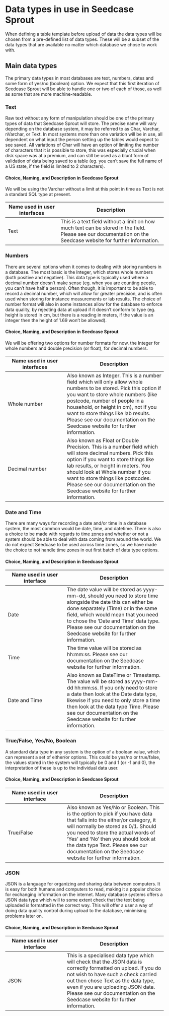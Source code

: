 # Data types in use in Seedcase Sprout

When defining a table template before upload of data the data types will be chosen from a pre-defined list of data types. These will be a subset of the data types that are available no matter which database we chose to work with.

## Main data types

The primary data types in most databases are text, numbers, dates and some form of yes/no (boolean) option.  We expect that this first iteration of Seedcase Sprout will be able to handle one or two of each of those, as well as some that are more machine-readable.

### Text
Raw text without any form of manipulation should be one of the primary types of data that Seedcase Sprout will store.  The precise name will vary depending on the database system, it may be referred to as Char, Varchar, nVarchar, or Text. In most systems more than one variation will be in use, all dependent on what input the person setting up the tables would expect to see saved. All variations of Char will have an option of limiting the number of characters that it is possible to store, this was especially crucial when disk space was at a premium, and can still be used as a blunt form of validation of data being saved to a table (eg. you can't save the full name of a US state, if the field is limited to 2 characters).

#### Choice, Naming, and Description in Seedcase Sprout

We will be using the Varchar without a limit at this point in time as Text is not a standard SQL type at present.  

|Name used in user interfaces |Description |
| --- | ------ |
| Text  | This is a text field without a limit on how much text can be stored in the field. Please see our documentation on the Seedcase website for further information.  |

### Numbers
There are several options when it comes to dealing with storing numbers in a database. The most basic is the Integer, which stores whole numbers (both positive and negative). This data type is typically used where a decimal number doesn't make sense (eg. when you are counting people, you can't have half a person). Often though, it is important to be able to record a decimal number, which will allow for greater precision, and is often used when storing for instance measurements or lab results. The choice of number format will also in some instances allow for the database to enforce data quality, by rejecting data at upload if it doesn't conform to type (eg. height is stored in cm, but there is a reading in meters, if the value is an integer then the height of 1.69 won't be allowed).

#### Choice, Naming, and Description in Seedcase Sprout

We will be offering two options for number formats for now, the Integer for whole numbers and double precision (or float), for decimal numbers.

|Name used in user interfaces |Description  |
| --- | ----- |
| Whole number   | Also known as Integer. This is a number field which will only allow whole numbers to be stored. Pick this option if you want to store whole numbers (like postcode, number of people in a household, or height in cm), not if you want to store things like lab results. Please see our documentation on the Seedcase website for further information. |
| Decimal number | Also known as Float or Double Precision. This is a number field which will store decimal numbers. Pick this option if you want to store things like lab results, or height in meters. You should look at Whole number if you want to store things like postcodes. Please see our documentation on the Seedcase website for further information. |

### Date and Time
There are many ways for recording a date and/or time in a database system, the most common would be date, time, and datetime. There is also a choice to be made with regards to time zones and whether or not a system should be able to deal with data coming from around the world. We do not expect Seedcase to be used across time zones, so we have made the choice to not handle time zones in out first batch of data type options.

#### Choice, Naming, and Description in Seedcase Sprout

|Name used in user interface |Description |
| --- | ----- |
| Date  | The date value will be stored as yyyy-mm-dd, should you need to store time alongside the date this can either be done separately (Time) or in the same field, which would mean that you need to chose the 'Date and Time' data type. Please see our documentation on the Seedcase website for further information. |
| Time  | The time value will be stored as hh:mm:ss.  Please see our documentation on the Seedcase website for further information.|
| Date and Time  |  Also known as DateTime or Timestamp. The value will be stored as yyyy-mm-dd hh:mm:ss. If you only need to store a date then look at the Date data type, likewise if you need to only store a time then look at the data type Time.  Please see our documentation on the Seedcase website for further information.|

### True/False, Yes/No, Boolean
A standard data type in any system is the option of a boolean value, which can represent a set of either/or options. This could be yes/no or true/false, the values stored in the system will typically be 0 and 1 (or -1 and 0), the interpretation of these is up to the individual data user.

#### Choice, Naming, and Description in Seedcase Sprout

|Name used in user interface |Description |
| --- | ----- |
| True/False  | Also known as Yes/No or Boolean. This is the option to pick if you have data that falls into the either/or category, it will normally be stored as 0/1. Should you need to store the actual words of 'Yes' and 'No' then you should look at the data type Text. Please see our documentation on the Seedcase website for further information. |

### JSON
JSON is a language for organizing and sharing data between computers. It is easy for both humans and computers to read, making it a popular choice for exchanging information on the internet. Many database systems offers a JSON data type which will to some extent check that the text being uploaded is formatted in the correct way. This will offer a user a way of doing data quality control during upload to the database, minimising problems later on.

#### Choice, Naming, and Description in Seedcase Sprout

|Name used in user interface |Description |
| --- | ----- |
| JSON | This is a specialised data type which will check that the JSON data is correctly formatted on upload. If you do not wish to have such a check carried out then chose Text as the data type, even if you are uploading JSON data. Please see our documentation on the Seedcase website for further information. |
